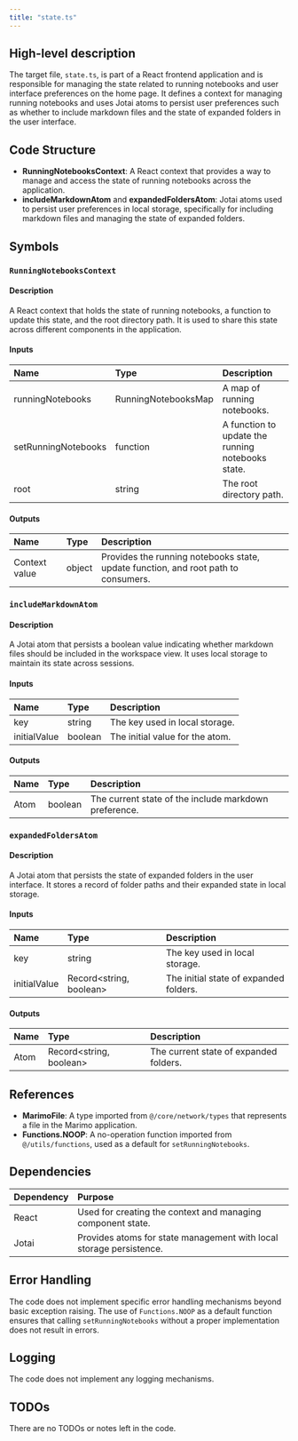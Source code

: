 ```yaml
---
title: "state.ts"
---
```


## High-level description

The target file, `state.ts`, is part of a React frontend application and is responsible for managing the state related to running notebooks and user interface preferences on the home page. It defines a context for managing running notebooks and uses Jotai atoms to persist user preferences such as whether to include markdown files and the state of expanded folders in the user interface.

## Code Structure

- **RunningNotebooksContext**: A React context that provides a way to manage and access the state of running notebooks across the application.
- **includeMarkdownAtom** and **expandedFoldersAtom**: Jotai atoms used to persist user preferences in local storage, specifically for including markdown files and managing the state of expanded folders.

## Symbols

### `RunningNotebooksContext`
#### Description
A React context that holds the state of running notebooks, a function to update this state, and the root directory path. It is used to share this state across different components in the application.

#### Inputs
| Name | Type | Description |
|:-----|:-----|:------------|
| runningNotebooks | RunningNotebooksMap | A map of running notebooks. |
| setRunningNotebooks | function | A function to update the running notebooks state. |
| root | string | The root directory path. |

#### Outputs
| Name | Type | Description |
|:-----|:-----|:------------|
| Context value | object | Provides the running notebooks state, update function, and root path to consumers. |

### `includeMarkdownAtom`
#### Description
A Jotai atom that persists a boolean value indicating whether markdown files should be included in the workspace view. It uses local storage to maintain its state across sessions.

#### Inputs
| Name | Type | Description |
|:-----|:-----|:------------|
| key | string | The key used in local storage. |
| initialValue | boolean | The initial value for the atom. |

#### Outputs
| Name | Type | Description |
|:-----|:-----|:------------|
| Atom | boolean | The current state of the include markdown preference. |

### `expandedFoldersAtom`
#### Description
A Jotai atom that persists the state of expanded folders in the user interface. It stores a record of folder paths and their expanded state in local storage.

#### Inputs
| Name | Type | Description |
|:-----|:-----|:------------|
| key | string | The key used in local storage. |
| initialValue | Record&lt;string, boolean&gt; | The initial state of expanded folders. |

#### Outputs
| Name | Type | Description |
|:-----|:-----|:------------|
| Atom | Record&lt;string, boolean&gt; | The current state of expanded folders. |

## References

- **MarimoFile**: A type imported from `@/core/network/types` that represents a file in the Marimo application.
- **Functions.NOOP**: A no-operation function imported from `@/utils/functions`, used as a default for `setRunningNotebooks`.

## Dependencies

| Dependency | Purpose |
|:-----------|:--------|
| React | Used for creating the context and managing component state. |
| Jotai | Provides atoms for state management with local storage persistence. |

## Error Handling

The code does not implement specific error handling mechanisms beyond basic exception raising. The use of `Functions.NOOP` as a default function ensures that calling `setRunningNotebooks` without a proper implementation does not result in errors.

## Logging

The code does not implement any logging mechanisms.

## TODOs

There are no TODOs or notes left in the code.